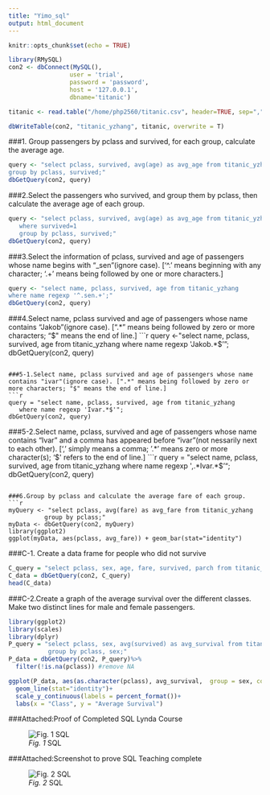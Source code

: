 ```yaml
---
title: "Yimo_sql"
output: html_document
---
```


```r
knitr::opts_chunk$set(echo = TRUE)
```

```r
library(RMySQL)
con2 <- dbConnect(MySQL(),
                 user = 'trial',
                 password = 'password',
                 host = '127.0.0.1',
                 dbname='titanic')

titanic <- read.table("/home/php2560/titanic.csv", header=TRUE, sep=",")

dbWriteTable(con2, "titanic_yzhang", titanic, overwrite = T)


```


###1. Group passengers by pclass and survived, for each group, calculate the average age.
```r
query <- "select pclass, survived, avg(age) as avg_age from titanic_yzhang
group by pclass, survived;"
dbGetQuery(con2, query)

```
###2.Select the passengers who survived, and group them by pclass, then calculate the average age of each group.
```r
query <- "select pclass, survived, avg(age) as avg_age from titanic_yzhang
   where survived=1
   group by pclass, survived;"
dbGetQuery(con2, query)


```

###3.Select the information of pclass, survived and age of passengers whose name begins with "_sen"(ignore case). ['^.' means beginning with any character; '.+' means being followed by one or more characters.]
```r
query <- "select name, pclass, survived, age from titanic_yzhang
where name regexp '^.sen.+';"
dbGetQuery(con2, query)

```

###4.Select name, pclass survived and age of passengers whose name contains "Jakob"(ignore case). [".*" means being followed by zero or more characters; "$" means the end of line.]
```r
query <-"select name, pclass, survived, age from titanic_yzhang
where name regexp 'Jakob.*$'";
dbGetQuery(con2, query)
```

###5-1.Select name, pclass survived and age of passengers whose name contains "ivar"(ignore case). [".*" means being followed by zero or more characters; "$" means the end of line.]
```r
query = "select name, pclass, survived, age from titanic_yzhang
   where name regexp 'Ivar.*$'";
dbGetQuery(con2, query)
```

###5-2.Select name, pclass, survived and age of passengers whose name contains "Ivar" and a comma has appeared before "ivar"(not nessarily next to each other). [',' simply means a comma; '.*' means zero or more character(s); '$' refers to the end of line.]
```r
query = "select name, pclass, survived, age from titanic_yzhang
   where name regexp ',.*Ivar.*$'";
dbGetQuery(con2, query)
```

###6.Group by pclass and calculate the average fare of each group.
```r
myQuery <- "select pclass, avg(fare) as avg_fare from titanic_yzhang
          group by pclass;"
myData <- dbGetQuery(con2, myQuery)
library(ggplot2)
ggplot(myData, aes(pclass, avg_fare)) + geom_bar(stat="identity")
```




###C-1. Create a data frame for people who did not survive
```r
C_query = "select pclass, sex, age, fare, survived, parch from titanic_yzhang where survived = 0;"
C_data = dbGetQuery(con2, C_query)
head(C_data)
```



###C-2.Create a graph of the average survival over the different classes. Make two distinct lines for male and female passengers.
```r
library(ggplot2)
library(scales)
library(dplyr)
P_query = "select pclass, sex, avg(survived) as avg_survival from titanic_yzhang 
           group by pclass, sex;"
P_data = dbGetQuery(con2, P_query)%>%
  filter(!is.na(pclass)) #remove NA

ggplot(P_data, aes(as.character(pclass), avg_survival,  group = sex, color = sex))+
  geom_line(stat="identity")+
  scale_y_continuous(labels = percent_format())+
  labs(x = "Class", y = "Average Survival")
```




###Attached:Proof of Completed SQL Lynda Course

![*Fig. 1* SQL ](Certificate.PNG)




###Attached:Screenshot to prove SQL Teaching complete

![*Fig. 2* SQL](SQL teaching.PNG)

